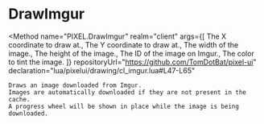 

# DrawImgur
<Method
	name="PIXEL.DrawImgur"
	realm="client"
	args={[
		<Argument type="number" name="x">The X coordinate to draw at.</Argument>,
		<Argument type="number" name="y">The Y coordinate to draw at.</Argument>,
		<Argument type="number" name="width">The width of the image.</Argument>,
		<Argument type="number" name="height">The height of the image.</Argument>,
		<Argument type="string" name="id">The ID of the image on Imgur.</Argument>,
		<Argument type="Color" name="color">The color to tint the image.</Argument>
	]}
	repositoryUrl="https://github.com/TomDotBat/pixel-ui"
	declaration="lua/pixelui/drawing/cl_imgur.lua#L47-L65"
>
	Draws an image downloaded from Imgur.
	Images are automatically downloaded if they are not present in the cache.
	A progress wheel will be shown in place while the image is being downloaded.
</Method>